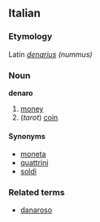==Italian==
===Etymology===
Latin ''[[denarius]] (nummus)''
===Noun===
'''denaro'''

# [[money]]
# (''tarot'') [[coin]]

====Synonyms====
*[[moneta]]
*[[quattrini]]
*[[soldi]]

===Related terms===
*[[danaroso]]